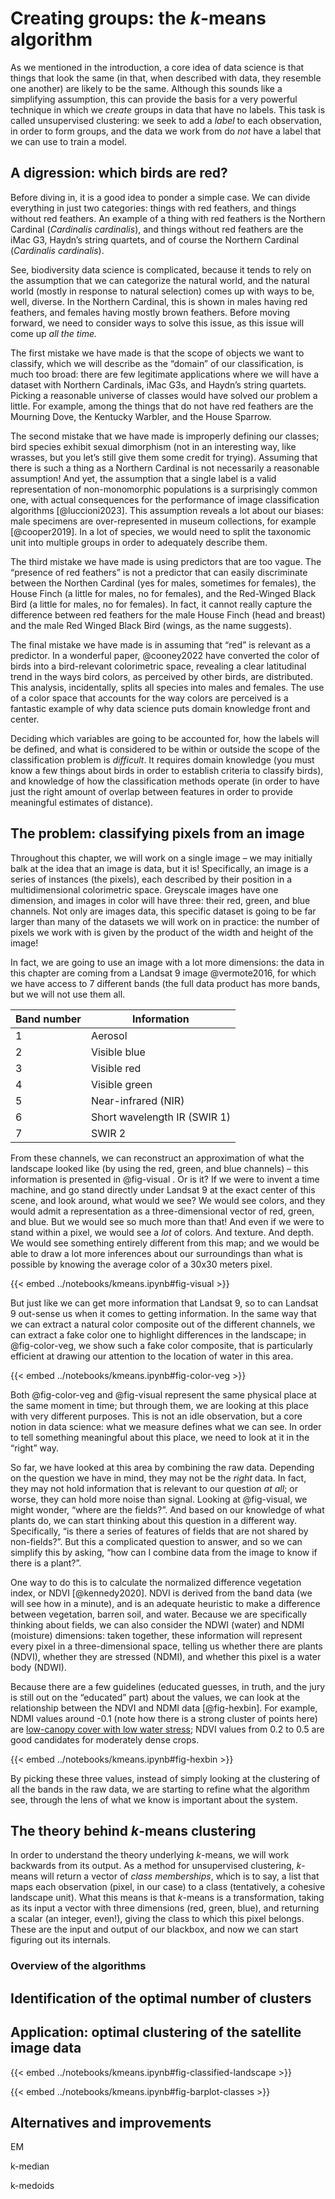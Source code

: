 # Creating groups: the *k*-means algorithm

As we mentioned in the introduction, a core idea of data science is that things that look the same (in that, when described with data, they resemble one another) are likely to be the same. Although this sounds like a simplifying assumption, this can provide the basis for a very powerful technique in which we *create* groups in data that have no labels. This task is called unsupervised clustering: we seek to add a *label* to each observation, in order to form groups, and the data we work from do *not* have a label that we can use to train a model.

## A digression: which birds are red?

Before diving in, it is a good idea to ponder a simple case. We can divide everything in just two categories: things with red feathers, and things without red feathers. An example of a thing with red feathers is the Northern Cardinal (*Cardinalis cardinalis*), and things without red feathers are the iMac G3, Haydn's string quartets, and of course the Northern Cardinal (*Cardinalis cardinalis*).

See, biodiversity data science is complicated, because it tends to rely on the assumption that we can categorize the natural world, and the natural world (mostly in response to natural selection) comes up with ways to be, well, diverse. In the Northern Cardinal, this is shown in males having red feathers, and females having mostly brown feathers. Before moving forward, we need to consider ways to solve this issue, as this issue will come up *all the time.*

The first mistake we have made is that the scope of objects we want to classify, which we will describe as the "domain" of our classification, is much too broad: there are few legitimate applications where we will have a dataset with Northern Cardinals, iMac G3s, and Haydn's string quartets. Picking a reasonable universe of classes would have solved our problem a little. For example, among the things that do not have red feathers are the Mourning Dove, the Kentucky Warbler, and the House Sparrow.

The second mistake that we have made is improperly defining our classes; bird species exhibit sexual dimorphism (not in an interesting way, like wrasses, but you let's still give them some credit for trying). Assuming that there is such a thing as a Northern Cardinal is not necessarily a reasonable assumption! And yet, the assumption that a single label is a valid representation of non-monomorphic populations is a surprisingly common one, with actual consequences for the performance of image classification algorithms [@luccioni2023]. This assumption reveals a lot about our biases: male specimens are over-represented in museum collections, for example [@cooper2019]. In a lot of species, we would need to split the taxonomic unit into multiple groups in order to adequately describe them.

The third mistake we have made is using predictors that are too vague. The "presence of red feathers" is not a predictor that can easily discriminate between the Northen Cardinal (yes for males, sometimes for females), the House Finch (a little for males, no for females), and the Red-Winged Black Bird (a little for males, no for females). In fact, it cannot really capture the difference between red feathers for the male House Finch (head and breast) and the male Red Winged Black Bird (wings, as the name suggests).

The final mistake we have made is in assuming that "red" is relevant as a predictor. In a wonderful paper, @cooney2022 have converted the color of birds into a bird-relevant colorimetric space, revealing a clear latitudinal trend in the ways bird colors, as perceived by other birds, are distributed. This analysis, incidentally, splits all species into males and females. The use of a color space that accounts for the way colors are perceived is a fantastic example of why data science puts domain knowledge front and center.

Deciding which variables are going to be accounted for, how the labels will be defined, and what is considered to be within or outside the scope of the classification problem is *difficult*. It requires domain knowledge (you must know a few things about birds in order to establish criteria to classify birds), and knowledge of how the classification methods operate (in order to have just the right amount of overlap between features in order to provide meaningful estimates of distance).

## The problem: classifying pixels from an image

Throughout this chapter, we will work on a single image -- we may initially balk at the idea that an image is data, but it is! Specifically, an image is a series of instances (the pixels), each described by their position in a multidimensional colorimetric space. Greyscale images have one dimension, and images in color will have three: their red, green, and blue channels. Not only are images data, this specific dataset is going to be far larger than many of the datasets we will work on in practice: the number of pixels we work with is given by the product of the width and height of the image!

In fact, we are going to use an image with a lot more dimensions: the data in this chapter are coming from a Landsat 9 image @vermote2016, for which we have access to 7 different bands (the full data product has more bands, but we will not use them all.

| Band number | Information                  |
|-------------|------------------------------|
| 1           | Aerosol                      |
| 2           | Visible blue                 |
| 3           | Visible red                  |
| 4           | Visible green                |
| 5           | Near-infrared (NIR)          |
| 6           | Short wavelength IR (SWIR 1) |
| 7           | SWIR 2                       |

From these channels, we can reconstruct an approximation of what the landscape looked like (by using the red, green, and blue channels) -- this information is presented in @fig-visual . Or is it? If we were to invent a time machine, and go stand directly under Landsat 9 at the exact center of this scene, and look around, what would we see? We would see colors, and they would admit a representation as a three-dimensional vector of red, green, and blue. But we would see so much more than that! And even if we were to stand within a pixel, we would see a *lot* of colors. And texture. And depth. We would see something entirely different from this map; and we would be able to draw a lot more inferences about our surroundings than what is possible by knowing the average color of a 30x30 meters pixel.

{{< embed ../notebooks/kmeans.ipynb#fig-visual >}}

But just like we can get more information that Landsat 9, so to can Landsat 9 out-sense us when it comes to getting information. In the same way that we can extract a natural color composite out of the different channels, we can extract a fake color one to highlight differences in the landscape; in @fig-color-veg, we show such a fake color composite, that is particularly efficient at drawing our attention to the location of water in this area.

{{< embed ../notebooks/kmeans.ipynb#fig-color-veg >}}

Both @fig-color-veg and @fig-visual represent the same physical place at the same moment in time; but through them, we are looking at this place with very different purposes. This is not an idle observation, but a core notion in data science: what we measure defines what we can see. In order to tell something meaningful about this place, we need to look at it in the "right" way.

So far, we have looked at this area by combining the raw data. Depending on the question we have in mind, they may not be the *right* data. In fact, they may not hold information that is relevant to our question *at all*; or worse, they can hold more noise than signal. Looking at @fig-visual, we might wonder, "where are the fields?". And based on our knowledge of what plants do, we can start thinking about this question in a different way. Specifically, "is there a series of features of fields that are not shared by non-fields?". But this a complicated question to answer, and so we can simplify this by asking, "how can I combine data from the image to know if there is a plant?".

One way to do this is to calculate the normalized difference vegetation index, or NDVI [@kennedy2020]. NDVI is derived from the band data (we will see how in a minute), and is an adequate heuristic to make a difference between vegetation, barren soil, and water. Because we are specifically thinking about fields, we can also consider the NDWI (water) and NDMI (moisture) dimensions: taken together, these information will represent every pixel in a three-dimensional space, telling us whether there are plants (NDVI), whether they are stressed (NDMI), and whether this pixel is a water body (NDWI).

Because there are a few guidelines (educated guesses, in truth, and the jury is still out on the "educated" part) about the values, we can look at the relationship between the NDVI and NDMI data [@fig-hexbin]. For example, NDMI values around -0.1 (note how there is a strong cluster of points here) are [low-canopy cover with low water stress](https://eos.com/make-an-analysis/ndmi/); NDVI values from 0.2 to 0.5 are good candidates for moderately dense crops.

{{< embed ../notebooks/kmeans.ipynb#fig-hexbin >}}

By picking these three values, instead of simply looking at the clustering of all the bands in the raw data, we are starting to refine what the algorithm see, through the lens of what we know is important about the system.

## The theory behind *k*-means clustering

In order to understand the theory underlying *k*-means, we will work backwards from its output. As a method for unsupervised clustering, *k*-means will return a vector of *class memberships*, which is to say, a list that maps each observation (pixel, in our case) to a class (tentatively, a cohesive landscape unit). What this means is that *k*-means is a transformation, taking as its input a vector with three dimensions (red, green, blue), and returning a scalar (an integer, even!), giving the class to which this pixel belongs. These are the input and output of our blackbox, and now we can start figuring out its internals.

### Overview of the algorithms

## Identification of the optimal number of clusters

## Application: optimal clustering of the satellite image data

{{< embed ../notebooks/kmeans.ipynb#fig-classified-landscape >}}

{{< embed ../notebooks/kmeans.ipynb#fig-barplot-classes >}}

## Alternatives and improvements

EM

k-median

k-medoids